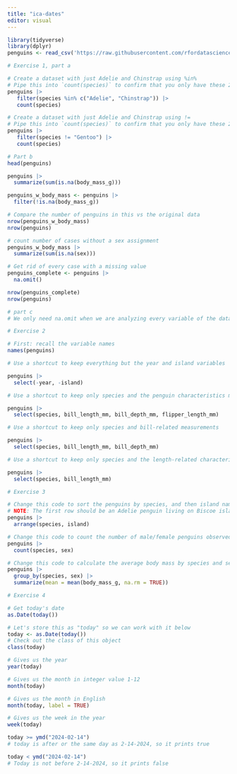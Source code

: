 ```yaml
---
title: "ica-dates"
editor: visual
---
```


```r
library(tidyverse)
library(dplyr)
penguins <- read_csv('https://raw.githubusercontent.com/rfordatascience/tidytuesday/master/data/2020/2020-07-28/penguins.csv')


```

```r
# Exercise 1, part a

# Create a dataset with just Adelie and Chinstrap using %in%
# Pipe this into `count(species)` to confirm that you only have these 2 species
penguins |> 
   filter(species %in% c("Adelie", "Chinstrap")) |> 
   count(species)

# Create a dataset with just Adelie and Chinstrap using !=
# Pipe this into `count(species)` to confirm that you only have these 2 species
penguins |> 
   filter(species != "Gentoo") |> 
   count(species)

# Part b
head(penguins)

penguins |> 
  summarize(sum(is.na(body_mass_g)))

penguins_w_body_mass <- penguins |> 
  filter(!is.na(body_mass_g))

# Compare the number of penguins in this vs the original data
nrow(penguins_w_body_mass)
nrow(penguins)

# count number of cases without a sex assignment
penguins_w_body_mass |> 
  summarize(sum(is.na(sex)))

# Get rid of every case with a missing value
penguins_complete <- penguins |> 
  na.omit()

nrow(penguins_complete)
nrow(penguins)

# part c
# We only need na.omit when we are analyzing every variable of the dataset. We do not want to get rid of important data when a value is missing on an unimportant variable.


```

```r
# Exercise 2

# First: recall the variable names
names(penguins)

# Use a shortcut to keep everything but the year and island variables

penguins |>
  select(-year, -island)

# Use a shortcut to keep only species and the penguin characteristics measured in mm

penguins |>
  select(species, bill_length_mm, bill_depth_mm, flipper_length_mm)

# Use a shortcut to keep only species and bill-related measurements

penguins |>
  select(species, bill_length_mm, bill_depth_mm)

# Use a shortcut to keep only species and the length-related characteristics

penguins |>
  select(species, bill_length_mm)

```

```r
# Exercise 3

# Change this code to sort the penguins by species, and then island name
# NOTE: The first row should be an Adelie penguin living on Biscoe island
penguins |> 
  arrange(species, island)

# Change this code to count the number of male/female penguins observed for each species
penguins |> 
  count(species, sex)

# Change this code to calculate the average body mass by species and sex
penguins |> 
  group_by(species, sex) |> 
  summarize(mean = mean(body_mass_g, na.rm = TRUE))

```

```r
# Exercise 4

# Get today's date
as.Date(today())

# Let's store this as "today" so we can work with it below
today <- as.Date(today())
# Check out the class of this object
class(today)

# Gives us the year
year(today)

# Gives us the month in integer value 1-12
month(today)

# Gives us the month in English
month(today, label = TRUE)

# Gives us the week in the year
week(today)

today >= ymd("2024-02-14")
# today is after or the same day as 2-14-2024, so it prints true

today < ymd("2024-02-14")
# Today is not before 2-14-2024, so it prints false
```

```r

```
